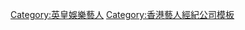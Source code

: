 {{Navbox
| name   = 英皇娛樂
| title  = [[英皇娛樂]]
| bodyclass = hlist

| group1 = 歌唱
| list1  = 
*[[謝霆鋒]]
*[[容祖兒]]
*[[古巨基]]
*[[李克勤]]
*[[Twins]]（[[蔡卓妍]]、[[鍾欣潼]]）
*[[陳偉霆]]
*[[張敬軒]]{{ref label|hin|@|@}}
*[[泳兒]]
*[[洪卓立]]
*[[羅力威]]
*[[許靖韻]] 
*[[曾樂彤]]
*[[關智斌]]
*[[吳浩康]]
*[[李靖筠]] 
*[[艾妮]]
*[[黃明德]]
*[[洪助昇]]
*[[黎展峯]]
| group2 = 影視
| list2  = 
*[[方中信]]
*[[惠英紅]] 
*[[任達華]]
*[[米雪]]
*[[溫碧霞]] 
*[[石修]]
*[[毛舜筠]] 
*[[衛詩雅]]
*[[湯怡]] 
*[[陳家樂 (藝人)|陳家樂]]
*[[周勵淇]] 
*[[彭秀慧]] 
*[[周家怡]]
*[[何佩瑜]] 
*[[楊天宇]]

| group3 = 英皇北京
| list3 = 
* [[馬思惠]]  
* [[陳凱洲]]
* [[耿長軍]] 
* [[JJCC|麥亨利]]
* [[白冰 (演员)|白冰]] 
* [[秦鳴悅]]  
* [[紀煥博]]
* [[馬睿瀚]]
* [[屈夢汝]]
| group4 = 相關條目
| list4 = 
*[[英皇三小花]]
|belowstyle=text-align:left|below={{note label|hin|@|@}}：由[[飛圖唱片]]發行
}}[[Category:英皇娛樂藝人]]<noinclude>
[[Category:香港藝人經紀公司模板]]
</noinclude>